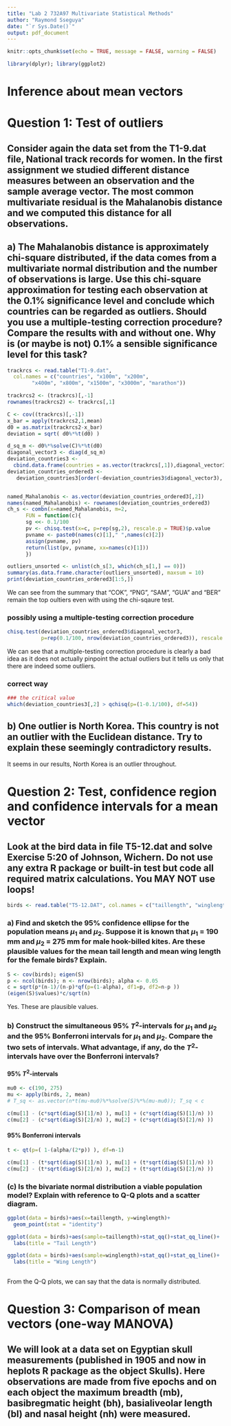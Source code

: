 ```yaml
---
title: "Lab 2 732A97 Multivariate Statistical Methods"
author: "Raymond Sseguya"
date: "`r Sys.Date()`"
output: pdf_document
---
```


```r
knitr::opts_chunk$set(echo = TRUE, message = FALSE, warning = FALSE)

library(dplyr); library(ggplot2)
```


# Inference about mean vectors


# Question 1: Test of outliers

## Consider again the data set from the T1-9.dat file, National track records for women. In the first assignment we studied different distance measures between an observation and the sample average vector. The most common multivariate residual is the Mahalanobis distance and we computed this distance for all observations.


## a) The Mahalanobis distance is approximately chi-square distributed, if the data comes from a multivariate normal distribution and the number of observations is large. Use this chi-square approximation for testing each observation at the 0.1% significance level and conclude which countries can be regarded as outliers. Should you use a multiple-testing correction procedure? Compare the results with and without one. Why is (or maybe is not) 0.1% a sensible significance level for this task?
```r
trackrcs <- read.table("T1-9.dat",
  col.names = c("countries", "x100m", "x200m", 
        "x400m", "x800m", "x1500m", "x3000m", "marathon"))

trackrcs2 <- (trackrcs)[,-1]
rownames(trackrcs2) <- trackrcs[,1]

C <- cov((trackrcs)[,-1])
x_bar = apply(trackrcs2,1,mean)
d0 = as.matrix(trackrcs2-x_bar)
deviation = sqrt( d0%*%t(d0) )

d_sq_m <- d0%*%solve(C)%*%t(d0)
diagonal_vector3 <- diag(d_sq_m)
deviation_countries3 <- 
  cbind.data.frame(countries = as.vector(trackrcs[,1]),diagonal_vector3)
deviation_countries_ordered3 <-  
   deviation_countries3[order(-deviation_countries3$diagonal_vector3), ]


named_Mahalanobis <- as.vector(deviation_countries_ordered3[,2])
names(named_Mahalanobis) <- rownames(deviation_countries_ordered3)
ch_s <- combn(x=named_Mahalanobis, m=2,
      FUN = function(c){
      sg <<- 0.1/100
      pv <- chisq.test(x=c, p=rep(sg,2), rescale.p = TRUE)$p.value 
      pvname <- paste0(names(c)[1]," ",names(c)[2])
      assign(pvname, pv)
      return(list(pv, pvname, xx=names(c)[1]))
      }) 

outliers_unsorted <- unlist(ch_s[3, which(ch_s[1,] == 0)])
summary(as.data.frame.character(outliers_unsorted), maxsum = 10)
print(deviation_countries_ordered3[1:5,])

```
We can see from the summary that "COK", "PNG", "SAM", "GUA" and "BER" remain the top oultiers even with using the chi-sqaure test.


### possibly using a multiple-testing correction procedure
```r
chisq.test(deviation_countries_ordered3$diagonal_vector3,
           p=rep(0.1/100, nrow(deviation_countries_ordered3)), rescale.p = TRUE )
```
We can see that a multiple-testing correction procedure is clearly a bad idea as it does not actually pinpoint the actual outliers but it tells us only that there are indeed some outliers. 

### correct way
```r

### the critical value
which(deviation_countries3[,2] > qchisq(p=(1-0.1/100), df=54))

```



## b) One outlier is North Korea. This country is not an outlier with the Euclidean distance. Try to explain these seemingly contradictory results.

It seems in our results, North Korea is an outlier throughout.


\pagebreak


# Question 2: Test, confidence region and confidence intervals for a mean vector

## Look at the bird data in file T5-12.dat and solve Exercise 5:20 of Johnson, Wichern. Do not use any extra R package or built-in test but code all required matrix calculations. You MAY NOT use loops!

```r
birds <- read.table("T5-12.DAT", col.names = c("taillength", "winglength") )

```


### a) Find and sketch the 95% confidence ellipse for the population means $\mu_1$ and $\mu_2$. Suppose it is known that $\mu_1$ = 190 mm and $\mu_2$ = 275 mm for male hook-billed kites. Are these plausible values for the mean tail length and mean wing length for the female birds? Explain.
```r
S <- cov(birds); eigen(S)
p <- ncol(birds); n <- nrow(birds); alpha <- 0.05
c = sqrt(p*(n-1)/(n-p)*qf(p=(1-alpha), df1=p, df2=n-p ))
(eigen(S)$values)*c/sqrt(n)
```
Yes. These are plausible values.


### b) Construct the simultaneous 95% $T^{2}$-intervals for $\mu_1$ and $\mu_2$ and the 95% Bonferroni intervals for $\mu_1$ and $\mu_2$. Compare the two sets of intervals. What advantage, if any, do the $T^{2}$-intervals have over the Bonferroni intervals?

#### 95% $T^{2}$-intervals
```r
mu0 <- c(190, 275)
mu <- apply(birds, 2, mean)
# T_sq <- as.vector(n*t(mu-mu0)%*%solve(S)%*%(mu-mu0)); T_sq < c

c(mu[1] - (c*sqrt(diag(S)[1]/n) ), mu[1] + (c*sqrt(diag(S)[1]/n) ))
c(mu[2] - (c*sqrt(diag(S)[2]/n) ), mu[2] + (c*sqrt(diag(S)[2]/n) ))
```


#### 95% Bonferroni intervals
```r
t <- qt(p=( 1-(alpha/(2*p)) ), df=n-1)

c(mu[1] - (t*sqrt(diag(S)[1]/n) ), mu[1] + (t*sqrt(diag(S)[1]/n) ))
c(mu[2] - (t*sqrt(diag(S)[2]/n) ), mu[2] + (t*sqrt(diag(S)[2]/n) ))
```


### (c) Is the bivariate normal distribution a viable population model? Explain with reference to Q-Q plots and a scatter diagram.

```r
ggplot(data = birds)+aes(x=taillength, y=winglength)+
  geom_point(stat = "identity")

ggplot(data = birds)+aes(sample=taillength)+stat_qq()+stat_qq_line()+
  labs(title = "Tail Length")

ggplot(data = birds)+aes(sample=winglength)+stat_qq()+stat_qq_line()+
  labs(title = "Wing Length")
  
```
From the Q-Q plots, we can say that the data is normally distributed.


\pagebreak


# Question 3: Comparison of mean vectors (one-way MANOVA)

## We will look at a data set on Egyptian skull measurements (published in 1905 and now in heplots R package as the object Skulls). Here observations are made from five epochs and on each object the maximum breadth (mb), basibregmatic height (bh), basialiveolar length (bl) and nasal height (nh) were measured.

```r

```

